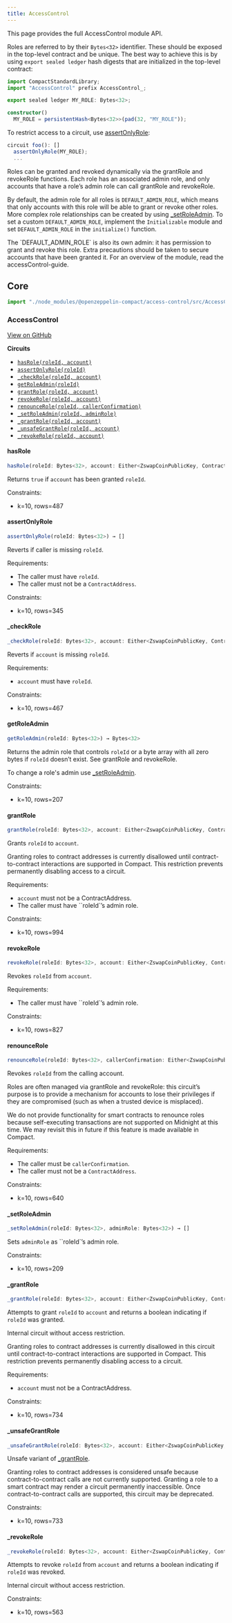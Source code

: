 ```yaml
---
title: AccessControl
---
```


This page provides the full AccessControl module API.

Roles are referred to by their `Bytes<32>` identifier. These should be exposed in the top-level contract and be unique. The best way to achieve this is by using `export sealed ledger` hash digests that are initialized in the top-level contract:

```typescript
import CompactStandardLibrary;
import "AccessControl" prefix AccessControl_;

export sealed ledger MY_ROLE: Bytes<32>;

constructor()
  MY_ROLE = persistentHash<Bytes<32>>(pad(32, "MY_ROLE"));

```

To restrict access to a circuit, use [assertOnlyRole](/contracts-compact/#assertonlyrole):

```typescript
circuit foo(): []
  assertOnlyRole(MY_ROLE);
  ...
```

Roles can be granted and revoked dynamically via the grantRole and revokeRole functions. Each role has an associated admin role, and only accounts that have a role’s admin role can call grantRole and revokeRole.

By default, the admin role for all roles is `DEFAULT_ADMIN_ROLE`, which means that only accounts with this role will be able to grant or revoke other roles. More complex role relationships can be created by using [_setRoleAdmin](#_setroleadmin). To set a custom `DEFAULT_ADMIN_ROLE`, implement the `Initializable` module and set `DEFAULT_ADMIN_ROLE` in the `initialize()` function.

<Callout type='warn'>
The `DEFAULT_ADMIN_ROLE` is also its own admin: it has permission to grant and revoke this role. Extra precautions should be taken to secure accounts that have been granted it.
</Callout>

<Callout>
For an overview of the module, read the accessControl-guide.
</Callout>

## Core

```ts
import "./node_modules/@openzeppelin-compact/access-control/src/AccessControl" prefix AccessControl_;
```

### AccessControl

[View on GitHub](https://github.com/OpenZeppelin/compact-contracts/tree/main/contracts/accessControl/src/AccessControl.compact)

**Circuits**

* [`hasRole(roleId, account)`](#hasrole)
* [`assertOnlyRole(roleId)`](#assertonlyrole)
* [`_checkRole(roleId, account)`](#_checkrole)
* [`getRoleAdmin(roleId)`](#getroleadmin)
* [`grantRole(roleId, account)`](#grantrole)
* [`revokeRole(roleId, account)`](#revokerole)
* [`renounceRole(roleId, callerConfirmation)`](#renouncerole)
* [`_setRoleAdmin(roleId, adminRole)`](#_setroleadmin)
* [`_grantRole(roleId, account)`](#_grantrole)
* [`_unsafeGrantRole(roleId, account)`](#_unsafegrantrole)
* [`_revokeRole(roleId, account)`](#_revokerole)

#### hasRole

```typescript
hasRole(roleId: Bytes<32>, account: Either<ZswapCoinPublicKey, ContractAddress>) → Boolean
```

Returns `true` if `account` has been granted `roleId`.

Constraints:

* k=10, rows=487

#### assertOnlyRole

```typescript
assertOnlyRole(roleId: Bytes<32>) → []
```

Reverts if caller is missing `roleId`.

Requirements:

* The caller must have `roleId`.
* The caller must not be a `ContractAddress`.

Constraints:

* k=10, rows=345

#### _checkRole

```typescript
_checkRole(roleId: Bytes<32>, account: Either<ZswapCoinPublicKey, ContractAddress>) → []
```

Reverts if `account` is missing `roleId`.

Requirements:

* `account` must have `roleId`.

Constraints:

* k=10, rows=467

#### getRoleAdmin

```typescript
getRoleAdmin(roleId: Bytes<32>) → Bytes<32>
```

Returns the admin role that controls `roleId` or a byte array with all zero bytes if `roleId` doesn’t exist. See grantRole and revokeRole.

To change a role's admin use [_setRoleAdmin](#_setroleadmin).

Constraints:

* k=10, rows=207

#### grantRole

```typescript
grantRole(roleId: Bytes<32>, account: Either<ZswapCoinPublicKey, ContractAddress>) → []
```

Grants `roleId` to `account`.

<Callout>
Granting roles to contract addresses is currently disallowed until contract-to-contract interactions are supported in Compact.
This restriction prevents permanently disabling access to a circuit.
</Callout>

Requirements:

* `account` must not be a ContractAddress.
* The caller must have ``roleId`’s admin role.

Constraints:

* k=10, rows=994

#### revokeRole

```typescript
revokeRole(roleId: Bytes<32>, account: Either<ZswapCoinPublicKey, ContractAddress>) → []
```

Revokes `roleId` from `account`.

Requirements:

* The caller must have ``roleId`’s admin role.

Constraints:

* k=10, rows=827

#### renounceRole

```typescript
renounceRole(roleId: Bytes<32>, callerConfirmation: Either<ZswapCoinPublicKey, ContractAddress>) → []
```

Revokes `roleId` from the calling account.

Roles are often managed via grantRole and revokeRole: this circuit’s
purpose is to provide a mechanism for accounts to lose their privileges
if they are compromised (such as when a trusted device is misplaced).

<Callout>
We do not provide functionality for smart contracts to renounce roles because self-executing transactions are not supported on Midnight at this time. We may revisit this in future if this feature is made available in Compact.
</Callout>

Requirements:

* The caller must be `callerConfirmation`.
* The caller must not be a `ContractAddress`.

Constraints:

* k=10, rows=640

#### _setRoleAdmin

```typescript
_setRoleAdmin(roleId: Bytes<32>, adminRole: Bytes<32>) → []
```

Sets `adminRole` as ``roleId`’s admin role.

Constraints:

* k=10, rows=209

#### _grantRole

```typescript
_grantRole(roleId: Bytes<32>, account: Either<ZswapCoinPublicKey, ContractAddress>) → Boolean
```

Attempts to grant `roleId` to `account` and returns a boolean indicating if `roleId` was granted.

Internal circuit without access restriction.

<Callout>
Granting roles to contract addresses is currently disallowed in this circuit until contract-to-contract interactions are supported in Compact.
This restriction prevents permanently disabling access to a circuit.
</Callout>

Requirements:

* `account` must not be a ContractAddress.

Constraints:

* k=10, rows=734

#### _unsafeGrantRole

```typescript
_unsafeGrantRole(roleId: Bytes<32>, account: Either<ZswapCoinPublicKey, ContractAddress>) → Boolean
```

Unsafe variant of [_grantRole](#_grantrole).

<Callout type='warn'>
Granting roles to contract addresses is considered unsafe because contract-to-contract calls are not currently supported.
Granting a role to a smart contract may render a circuit permanently inaccessible.
Once contract-to-contract calls are supported, this circuit may be deprecated.
</Callout>

Constraints:

* k=10, rows=733

#### _revokeRole

```typescript
_revokeRole(roleId: Bytes<32>, account: Either<ZswapCoinPublicKey, ContractAddress>) → Boolean
```

Attempts to revoke `roleId` from `account` and returns a boolean indicating if `roleId` was revoked.

Internal circuit without access restriction.

Constraints:

* k=10, rows=563
